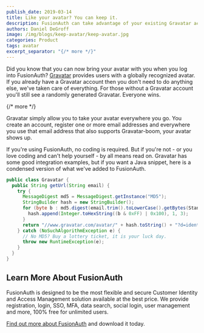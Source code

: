 ```yaml
---
publish_date: 2019-03-14 
title: Like your avatar? You can keep it.
description: FusionAuth can take advantage of your existing Gravatar account. No problem.
authors: Daniel DeGroff
image: /img/blogs/keep-avatar/keep-avatar.jpg
categories: Product
tags: avatar
excerpt_separator: "{/* more */}"
---
```


Did you know that you can now bring your avatar with you when you log into FusionAuth? [Gravatar](https://en.gravatar.com/ "Jump to Gravatar site") provides users with a globally recognized avatar. If you already have a Gravatar account then you don't need to do anything else, we've taken care of everything. For those without a Gravatar account you'll still see a randomly generated Gravatar. Everyone wins.

{/* more */}

Gravatar simply allow you to take your avatar everywhere you go. You create an account, register one or more email addresses and everywhere you use that email address that also supports Gravatar-boom, your avatar shows up.

If you're using FusionAuth, no coding is required. But if you're not - or you love coding and can't help yourself - by all means read on. Gravatar has some good integration examples, but if you want a Java snippet, here is a condensed version of what we've added to FusionAuth.

```java
public class Gravatar {
  public String getUrl(String email) {
    try {
      MessageDigest md5 = MessageDigest.getInstance("MD5");
      StringBuilder hash = new StringBuilder();
      for (byte b : md5.digest(email.trim().toLowerCase().getBytes(StandardCharsets.UTF_8))) {
        hash.append(Integer.toHexString((b & 0xFF) | 0x100), 1, 3);
      }
      return "//www.gravatar.com/avatar/" + hash.toString() + "?d=identicon&amp;s=250";      
    } catch (NoSuchAlgorithmException e) {
      // No MD5? Buy a lottery ticket, it is your luck day. 
      throw new RuntimeException(e);
    }
  }
}
```

## Learn More About FusionAuth

FusionAuth is designed to be the most flexible and secure Customer Identity and Access Management solution available at the best price. We provide registration, login, SSO, MFA, data search, social login, user management and more, 100% free for unlimited users.

[Find out more about FusionAuth](https://fusionauth.io/ "FusionAuth Home") and download it today.


